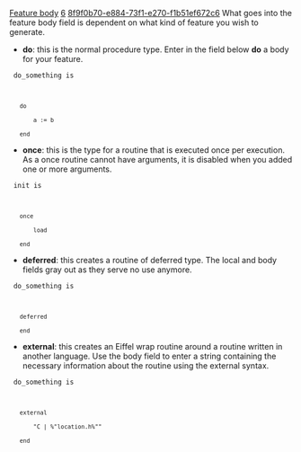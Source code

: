 [[Property:title|Feature body]]
[[Property:weight|6]]
[[Property:uuid|8f9f0b70-e884-73f1-e270-f1b51ef672c6]]
What goes into the feature body field is dependent on what kind of feature you wish to generate.
*  '''do''': this is the normal procedure type. Enter in the field below '''do''' a body for your feature. 
<code>
do_something is
	do
		a := b
	end</code>

*  '''once''': this is the type for a routine that is executed once per execution. As a once routine cannot have arguments, it is disabled when you added one or more arguments. 
<code>
init is
	once
		load
	end</code>

*  '''deferred''': this creates a routine of deferred type. The local and body fields gray out as they serve no use anymore. 
<code>
do_something is
	deferred
	end</code>

*  '''external''': this creates an Eiffel wrap routine around a routine written in another language. Use the body field to enter a string containing the necessary information about the routine using the external syntax. 
<code>
do_something is
	external
		"C | %"location.h%""
	end</code>





